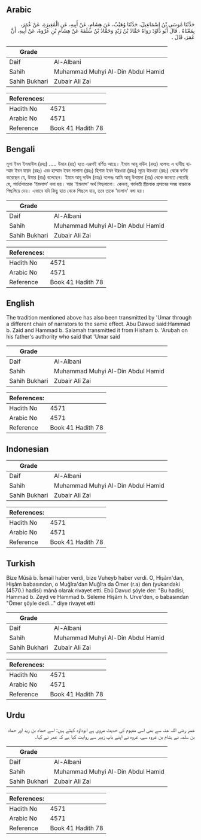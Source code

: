 ## Arabic


<div dir="rtl" lang="ar" style={{fontSize:'larger',backgroundColor:'#f8f9fa',padding:20}}>
حَدَّثَنَا مُوسَى بْنُ إِسْمَاعِيلَ، حَدَّثَنَا وُهَيْبٌ، عَنَ هِشَامٍ، عَنْ أَبِيهِ، عَنِ الْمُغِيرَةِ، عَنْ عُمَرَ، بِمَعْنَاهُ ‏.‏ قَالَ أَبُو دَاوُدَ رَوَاهُ حَمَّادُ بْنُ زَيْدٍ وَحَمَّادُ بْنُ سَلَمَةَ عَنْ هِشَامِ بْنِ عُرْوَةَ، عَنْ أَبِيهِ، أَنَّ عُمَرَ، قَالَ ‏.‏
</div>
<div style={{backgroundColor:'#f8f9fa',padding:20, marginBottom: 10}}><table> <thead> <tr> <th>Grade</th> <th></th> </tr> </thead> <tbody> <tr><td>Daif</td><td>Al-Albani</td></tr><tr><td>Sahih</td><td>Muhammad Muhyi Al-Din Abdul Hamid</td></tr><tr><td>Sahih Bukhari</td><td>Zubair Ali Zai</td></tr></tbody></table><table> <thead> <tr> <th>References:</th> <th></th> </tr> </thead> <tbody><tr><td>Hadith No</td><td>4571</td></tr><tr><td>Arabic No</td><td>4571</td></tr><tr><td>Reference</td><td>Book 41 Hadith 78</td></tr></tbody></table></div>

## Bengali


<div dir="ltr" lang="bn" style={{fontSize:'larger',backgroundColor:'#f8f9fa',padding:20}}>
মূসা ইবন ইসমাঈল (রহঃ) ..... উমার (রাঃ) হতে এরূপই বর্ণিত আছে। ইমাম আবূ দাউদ (রহঃ) বলেনঃ এ হাদীছ হাম্মাদ ইবন যায়দ (রহঃ) এবং হাম্মাদ ইবন সালামা (রহঃ) হিশাম ইবন উরওয়া (রহঃ) সূত্রে উরওয়া (রহঃ) থেকে বর্ণনা করেছেন যে, উমার (রাঃ) বলেছেন। ইমাম আবূ দাউদ (রহঃ) বলেনঃ আমি আবূ উবায়দা (রাঃ) থেকে জানতে পেরেছি যে, গর্ভর্তপাতকে 'ইমলাস' বলা হয়। আর 'ইমলাস' অর্থ পিছলানো। কেননা, গর্ভবতী স্ত্রীলোক প্রসাবের সময় বাচ্চাকে পিছলিয়ে দেয়। এভাবে যদি কিছু হাত থেকে পিছলে যায়, তবে তাকে 'মালাস' বলা হয়।
</div>
<div style={{backgroundColor:'#f8f9fa',padding:20, marginBottom: 10}}><table> <thead> <tr> <th>Grade</th> <th></th> </tr> </thead> <tbody> <tr><td>Daif</td><td>Al-Albani</td></tr><tr><td>Sahih</td><td>Muhammad Muhyi Al-Din Abdul Hamid</td></tr><tr><td>Sahih Bukhari</td><td>Zubair Ali Zai</td></tr></tbody></table><table> <thead> <tr> <th>References:</th> <th></th> </tr> </thead> <tbody><tr><td>Hadith No</td><td>4571</td></tr><tr><td>Arabic No</td><td>4571</td></tr><tr><td>Reference</td><td>Book 41 Hadith 78</td></tr></tbody></table></div>

## English


<div dir="ltr" lang="en" style={{fontSize:'larger',backgroundColor:'#f8f9fa',padding:20}}>
The tradition mentioned above has also been transmitted by 'Umar through a different chain of narrators to the same effect. Abu Dawud said:Hammad b. Zaid and Hammad b. Salamah transmitted it from Hisham b. 'Arubah on his father's authority who said that 'Umar said
</div>
<div style={{backgroundColor:'#f8f9fa',padding:20, marginBottom: 10}}><table> <thead> <tr> <th>Grade</th> <th></th> </tr> </thead> <tbody> <tr><td>Daif</td><td>Al-Albani</td></tr><tr><td>Sahih</td><td>Muhammad Muhyi Al-Din Abdul Hamid</td></tr><tr><td>Sahih Bukhari</td><td>Zubair Ali Zai</td></tr></tbody></table><table> <thead> <tr> <th>References:</th> <th></th> </tr> </thead> <tbody><tr><td>Hadith No</td><td>4571</td></tr><tr><td>Arabic No</td><td>4571</td></tr><tr><td>Reference</td><td>Book 41 Hadith 78</td></tr></tbody></table></div>

## Indonesian


<div dir="ltr" lang="id" style={{fontSize:'larger',backgroundColor:'#f8f9fa',padding:20}}>

</div>
<div style={{backgroundColor:'#f8f9fa',padding:20, marginBottom: 10}}><table> <thead> <tr> <th>Grade</th> <th></th> </tr> </thead> <tbody> <tr><td>Daif</td><td>Al-Albani</td></tr><tr><td>Sahih</td><td>Muhammad Muhyi Al-Din Abdul Hamid</td></tr><tr><td>Sahih Bukhari</td><td>Zubair Ali Zai</td></tr></tbody></table><table> <thead> <tr> <th>References:</th> <th></th> </tr> </thead> <tbody><tr><td>Hadith No</td><td>4571</td></tr><tr><td>Arabic No</td><td>4571</td></tr><tr><td>Reference</td><td>Book 41 Hadith 78</td></tr></tbody></table></div>

## Turkish


<div dir="ltr" lang="tr" style={{fontSize:'larger',backgroundColor:'#f8f9fa',padding:20}}>
Bize Mûsâ b. İsmail haber verdi, bize Vuheyb haber verdi. O, Hişâm'dan, Hişâm babasından, o Muğîra'dan Muğîra da Ömer (r.a) den (yukarıdaki (4570.) hadisi) mânâ olarak rivayet etti. Ebû Davud şöyle der: "Bu hadisi, Hammad b. Zeyd ve Hammad b. Seleme Hişâm h. Urve'den, o babasından "Ömer şöyle dedi..." diye rivayet etti
</div>
<div style={{backgroundColor:'#f8f9fa',padding:20, marginBottom: 10}}><table> <thead> <tr> <th>Grade</th> <th></th> </tr> </thead> <tbody> <tr><td>Daif</td><td>Al-Albani</td></tr><tr><td>Sahih</td><td>Muhammad Muhyi Al-Din Abdul Hamid</td></tr><tr><td>Sahih Bukhari</td><td>Zubair Ali Zai</td></tr></tbody></table><table> <thead> <tr> <th>References:</th> <th></th> </tr> </thead> <tbody><tr><td>Hadith No</td><td>4571</td></tr><tr><td>Arabic No</td><td>4571</td></tr><tr><td>Reference</td><td>Book 41 Hadith 78</td></tr></tbody></table></div>

## Urdu


<div dir="rtl" lang="ur" style={{fontSize:'larger',backgroundColor:'#f8f9fa',padding:20}}>
عمر رضی اللہ عنہ سے بھی اسی مفہوم کی حدیث مروی ہے ابوداؤد کہتے ہیں: اسے حماد بن زید اور حماد بن سلمہ نے ہشام بن عروہ سے، عروہ نے اپنے باپ زبیر سے روایت کیا ہے کہ عمر نے کہا۔
</div>
<div style={{backgroundColor:'#f8f9fa',padding:20, marginBottom: 10}}><table> <thead> <tr> <th>Grade</th> <th></th> </tr> </thead> <tbody> <tr><td>Daif</td><td>Al-Albani</td></tr><tr><td>Sahih</td><td>Muhammad Muhyi Al-Din Abdul Hamid</td></tr><tr><td>Sahih Bukhari</td><td>Zubair Ali Zai</td></tr></tbody></table><table> <thead> <tr> <th>References:</th> <th></th> </tr> </thead> <tbody><tr><td>Hadith No</td><td>4571</td></tr><tr><td>Arabic No</td><td>4571</td></tr><tr><td>Reference</td><td>Book 41 Hadith 78</td></tr></tbody></table></div>